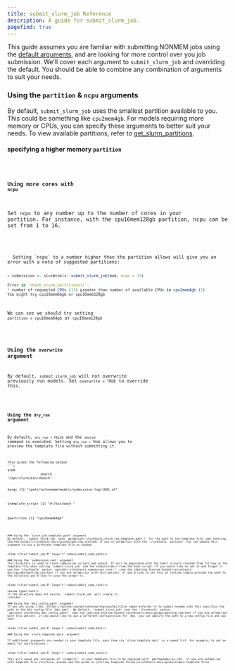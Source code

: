 ```yaml
---
title: submit_slurm_job Reference
description: A guide for submit_slurm_job.
pagefind: true
---
```



This guide assumes you are familiar with submitting NONMEM jobs using the [default arguments](/slurmtools-docs/guides/submit_slurm_job), and are looking for more control over you job submission. We'll cover each argument to `submit_slurm_job` and overriding the default. You should be able to combine any combination of arguments to suit your needs.

### Using the `partition` & `ncpu` arguments
By default, `submit_slurm_job` uses the smallest partition available to you. This could be something like `cpu2mem4gb`. For models requiring more memory or CPUs, you can specify these arguments to better suit your needs. To view available partitions, refer to [get_slurm_partitions](/slurmtools-docs/guides/get_slurm_partitions).

#### specifying a higher memory `partition`


<Code title="submit_job.R" lang="r" code={submit_code_part} />

#### Using more cores with `ncpu`
Set `ncpu` to any number up to the number of cores in your partition. For instance, with the cpu16mem128gb partition, ncpu can be set from 1 to 16.


<Code title="submit_job.R" lang="r" code={submit_code_ncpu} />

<Aside type="caution">
  Setting `ncpu` to a number higher than the partition allows will give you an error with a note of suggested partitions:

  ```r
  > submission <- slurmtools::submit_slurm_job(mod, ncpu = 13)

  Error in `check_slurm_partitions()`:
  ! number of requested CPUs (13) greater than number of available CPUs in cpu2mem4gb (2)
  You might try cpu16mem64gb or cpu16mem128gb
  ```
  We can see we should try setting `partition = cpu16mem64gb` or `cpu16mem128gb`
</Aside>

### Using the `overwrite` argument
By default, `submit_slurm_job` will not overwrite previously run models. Set `overwrite = TRUE` to override this.


<Code title="submit_job.R" lang="r" code={submit_code} />

### Using the `dry_run` argument
By default, `dry_run = FALSE` and the `sbatch` command is executed. Setting `dry_run = TRUE` allows you to preview the template file without submitting it.


<Code title="submit_job.R" lang="r" code={submit_code_dry} />
This gives the following output
```r
$cmd
                 sbatch 
"/opt/slurm/bin/sbatch" 

$args
[1] "/path/to/nonmem/models/submission-log/1001.sh"

$template_script
[1] "#!/bin/bash <rest of template omitted>"

$partition
[1] "cpu16mem64gb"
```

### Using the `slurm_job_template_path` argument
By default, `submit_slurm_job` uses `getOption('slurmtools.slurm_job_template_path')` for the path to the template file (see [Getting Started Guide](/slurmtools-docs/guides/getting_started) if you're unfamiliar with the `slurmtools` options). You can update this argument to use a different template file as needed.


<Code title="submit_job.R" lang="r" code={submit_code_path}/>

### Using the `submission_root` argument
This directory is used to track submission scripts and output. It will be populated with the shell scripts created from filling in the template file when calling `submit_slurm_job` and the stdout/stderr from the bash script. If you would like to set it and forget it use the `slurmtools` option `options('slurmtools.submission_root')` (see the [Getting Started Guide](/slurmtools-docs/guides/getting_started) if you are unfamiliar with this option). If you'd like to set this at runtime simply provide the path to the directory you'd like to save the output to. 


<Code title="submit_job.R" lang="r" code={submit_code_root}/>

<Aside type="note">
If the directory does not exists, `submit_slurm_job` will create it.
</Aside>

### Using the `bbi_config_path` argument
If you are using [`bbi`](https://github.com/metrumresearchgroup/bbi)<Icon name='external'/> to submit nonmem jobs this specifies the path to the bbi config file `bbi.yaml`. By default, `submit_slurm_job` uses the `slurmtools` option `options('slurmtools.bbi_config_path)` (see the [Getting Started Guide](/slurmtools-docs/guides/getting_started) if you are unfamiliar with this option). If you would like to use a different configuration for `bbi` you can specify the path to a new config file and use that.


<Code title='submit_job.R' lang='r' code={submit_code_bbi}/>

### Using the `slurm_template_opts` argument

If additional arguments are needed in your template file, pass them via `slurm_template_opts` as a named list. For example, to set an email for notifications:.


<Code title='submit_job.R' lang='r' code={submit_code_opts}/>

This will cause any instances of `{{email}}` in your template file to be replaced with `matthews@a2-ai.com`. If you are unfamiliar with template file structure, please see the guide on [writing template files](/slurmtools-docs/guies/simple_template_file)